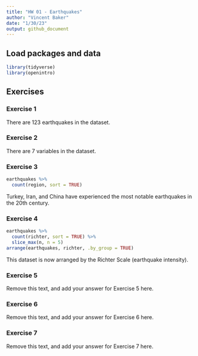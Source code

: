 ```yaml
---
title: "HW 01 - Earthquakes"
author: "Vincent Baker"
date: "1/30/23"
output: github_document
---
```


## Load packages and data

```r
library(tidyverse)
library(openintro)
```

## Exercises

### Exercise 1

There are 123 earthquakes in the dataset.

### Exercise 2

There are 7 variables in the dataset. 

### Exercise 3

```r
earthquakes %>%
  count(region, sort = TRUE)
```

Turkey, Iran, and China have experienced the most notable earthquakes in the 20th century. 

### Exercise 4

```r
earthquakes %>%
  count(richter, sort = TRUE) %>%
  slice_max(n, n = 5)
arrange(earthquakes, richter, .by_group = TRUE)
```
This dataset is now arranged by the Richter Scale (earthquake intensity).

### Exercise 5

Remove this text, and add your answer for Exercise 5 here.

### Exercise 6

Remove this text, and add your answer for Exercise 6 here.

### Exercise 7

Remove this text, and add your answer for Exercise 7 here.
